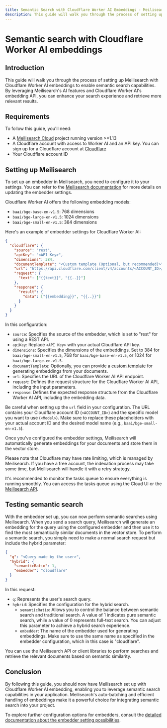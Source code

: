 ```yaml
---
title: Semantic Search with Cloudflare Worker AI Embeddings - Meilisearch documentation
description: This guide will walk you through the process of setting up Meilisearch with Cloudflare Worker AI embeddings to enable semantic search capabilities.
---
```


# Semantic search with Cloudflare Worker AI embeddings

## Introduction

This guide will walk you through the process of setting up Meilisearch with Cloudflare Worker AI embeddings to enable semantic search capabilities. By leveraging Meilisearch's AI features and Cloudflare Worker AI's embedding API, you can enhance your search experience and retrieve more relevant results.

## Requirements

To follow this guide, you'll need:

- A [Meilisearch Cloud](https://www.meilisearch.com/cloud) project running version >=1.13
- A Cloudflare account with access to Worker AI and an API key. You can sign up for a Cloudflare account at [Cloudflare](https://www.cloudflare.com/)
- Your Cloudflare account ID

## Setting up Meilisearch

To set up an embedder in Meilisearch, you need to configure it to your settings. You can refer to the [Meilisearch documentation](/reference/api/settings) for more details on updating the embedder settings.

Cloudflare Worker AI offers the following embedding models:

- `baai/bge-base-en-v1.5`: 768 dimensions
- `baai/bge-large-en-v1.5`: 1024 dimensions
- `baai/bge-small-en-v1.5`: 384 dimensions

Here's an example of embedder settings for Cloudflare Worker AI:

```json
{
  "cloudflare": {
    "source": "rest",
    "apiKey": "<API Key>",
    "dimensions": 384,
    "documentTemplate": "<Custom template (Optional, but recommended)>",
    "url": "https://api.cloudflare.com/client/v4/accounts/<ACCOUNT_ID>/ai/run/@cf/<Model>",
    "request": {
      "text": ["{{text}}", "{{..}}"]
    },
    "response": {
      "result": {
        "data": ["{{embedding}}", "{{..}}"]
      }
    }
  }
}
```

In this configuration:

- `source`: Specifies the source of the embedder, which is set to "rest" for using a REST API.
- `apiKey`: Replace `<API Key>` with your actual Cloudflare API key.
- `dimensions`: Specifies the dimensions of the embeddings. Set to 384 for `baai/bge-small-en-v1.5`, 768 for `baai/bge-base-en-v1.5`, or 1024 for `baai/bge-large-en-v1.5`.
- `documentTemplate`: Optionally, you can provide a [custom template](/learn/ai_powered_search/getting_started_with_ai_search) for generating embeddings from your documents.
- `url`: Specifies the URL of the Cloudflare Worker AI API endpoint.
- `request`: Defines the request structure for the Cloudflare Worker AI API, including the input parameters.
- `response`: Defines the expected response structure from the Cloudflare Worker AI API, including the embedding data.

Be careful when setting up the `url` field in your configuration. The URL contains your Cloudflare account ID (`<ACCOUNT_ID>`) and the specific model you want to use (`<Model>`). Make sure to replace these placeholders with your actual account ID and the desired model name (e.g., `baai/bge-small-en-v1.5`).

Once you've configured the embedder settings, Meilisearch will automatically generate embeddings for your documents and store them in the vector store.

Please note that Cloudflare may have rate limiting, which is managed by Meilisearch. If you have a free account, the indexation process may take some time, but Meilisearch will handle it with a retry strategy.

It's recommended to monitor the tasks queue to ensure everything is running smoothly. You can access the tasks queue using the Cloud UI or the [Meilisearch API](/reference/api/tasks).

## Testing semantic search

With the embedder set up, you can now perform semantic searches using Meilisearch. When you send a search query, Meilisearch will generate an embedding for the query using the configured embedder and then use it to find the most semantically similar documents in the vector store.
To perform a semantic search, you simply need to make a normal search request but include the hybrid parameter:

```json
{
  "q": "<Query made by the user>",
  "hybrid": {
    "semanticRatio": 1,
    "embedder": "cloudflare"
  }
}
```

In this request:

- `q`: Represents the user's search query.
- `hybrid`: Specifies the configuration for the hybrid search.
  - `semanticRatio`: Allows you to control the balance between semantic search and traditional search. A value of 1 indicates pure semantic search, while a value of 0 represents full-text search. You can adjust this parameter to achieve a hybrid search experience.
  - `embedder`: The name of the embedder used for generating embeddings. Make sure to use the same name as specified in the embedder configuration, which in this case is "cloudflare".

You can use the Meilisearch API or client libraries to perform searches and retrieve the relevant documents based on semantic similarity.

## Conclusion

By following this guide, you should now have Meilisearch set up with Cloudflare Worker AI embedding, enabling you to leverage semantic search capabilities in your application. Meilisearch's auto-batching and efficient handling of embeddings make it a powerful choice for integrating semantic search into your project.

To explore further configuration options for embedders, consult the [detailed documentation about the embedder setting possibilities](/reference/api/settings).
